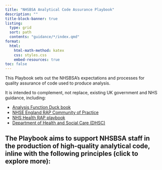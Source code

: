 ```yaml
---
title: "NHSBSA Analytical Code Assurance Playbook"
description: ""
title-block-banner: true
listing:
  type: grid
  sort: path
  contents: "guidance/*/index.qmd"
format:
  html:
    html-math-method: katex
    css: styles.css
    embed-resources: true
toc: false
---
```


This Playbook sets out the NHSBSA’s expectations and processes for quality assurance of code used to produce analysis. 

It is intended to complement, not replace, existing UK government and NHS guidance, including:

* [Analysis Function Duck book][duck-book]
* [NHSE England RAP Community of Practice][rap-cop]
* [NHS Health RAP playbook][health-rap]
* [Department of Health and Social Care (DHSC)][dhsc] 

The Playbook aims to support NHSBSA staff in the production of high-quality analytical code, inline with the following principles (click to explore more): 
---

[duck-book]: https://best-practice-and-impact.github.io/qa-of-code-guidance/intro.html
[rap-cop]: https://nhsdigital.github.io/rap-community-of-practice/
[health-rap]: https://nhsengland.github.io/Health-RAP-Playbook-Alpha/
[dhsc]: 
